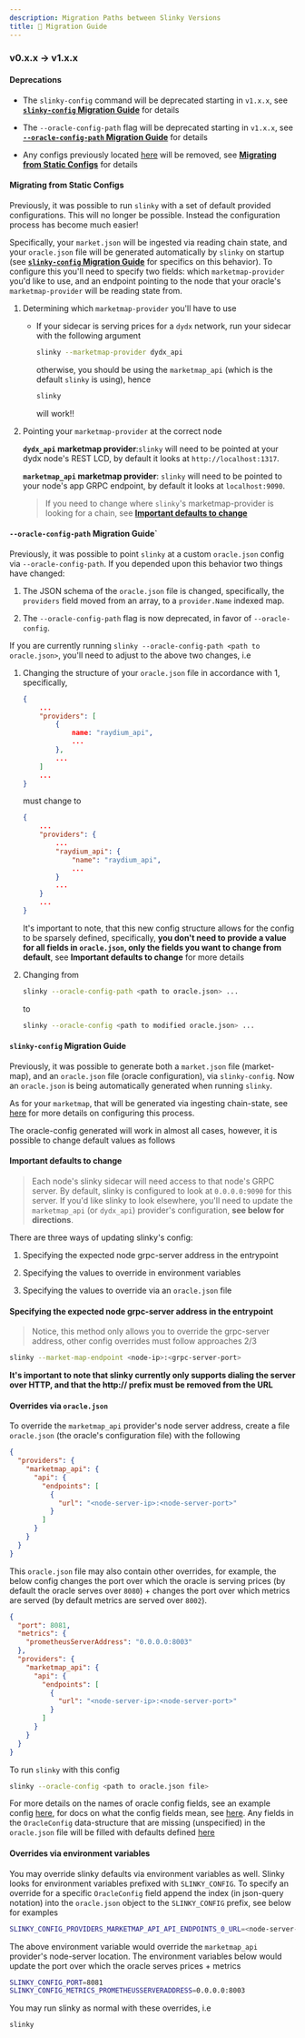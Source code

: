 ```yaml
---
description: Migration Paths between Slinky Versions
title: 🚀 Migration Guide
---
```


### v0.x.x -> v1.x.x

#### Deprecations

- The `slinky-config` command will be deprecated starting in `v1.x.x`, see [**`slinky-config` Migration Guide**](#slinky-config-migration-guide) for details

- The `--oracle-config-path` flag will be deprecated starting in `v1.x.x`, see [**`--oracle-config-path` Migration Guide**](#oracle-config-path-migration-guide) for details

- Any configs previously located [here](https://github.com/skip-mev/slinky/blob/v0.4.6/config) will be removed, see [**Migrating from Static Configs**](#migrating-from-static-configs) for details

#### Migrating from Static Configs

Previously, it was possible to run `slinky` with a set of default provided configurations. This will no longer be possible. Instead the configuration process has become much easier!

Specifically, your `market.json` will be ingested via reading chain state, and your `oracle.json` file will be generated automatically by `slinky` on startup (see [**`slinky-config` Migration Guide**](#slinky-config-migration-guide) for specifics on this behavior). To configure this you'll need to specify two fields: which `marketmap-provider` you'd like to use, and an endpoint pointing to the node that your oracle's `marketmap-provider` will be reading state from.

1. Determining which `marketmap-provider` you'll have to use

   - If your sidecar is serving prices for a `dydx` network, run your sidecar with the following argument

     ```bash
     slinky --marketmap-provider dydx_api
     ```

     otherwise, you should be using the `marketmap_api` (which is the default `slinky` is using), hence

     ```bash
     slinky
     ```

     will work!!

2. Pointing your `marketmap-provider` at the correct node

   **`dydx_api` marketmap provider**:`slinky` will need to be pointed at your dydx node's REST LCD, by default it looks at `http://localhost:1317`.

   **`marketmap_api` marketmap provider**: `slinky` will need to be pointed to your node's app GRPC endpoint, by default it looks at `localhost:9090`.

   > If you need to change where `slinky`'s marketmap-provider is looking for a chain, see [**Important defaults to change**](#important-defaults-to-change)

#### `--oracle-config-path` Migration Guide`

Previously, it was possible to point `slinky` at a custom `oracle.json` config via `--oracle-config-path`. If you depended upon this behavior two things have changed:

1. The JSON schema of the `oracle.json` file is changed, specifically, the `providers` field moved from an array, to a `provider.Name` indexed map.

2. The `--oracle-config-path` flag is now deprecated, in favor of `--oracle-config`.

If you are currently running `slinky --oracle-config-path <path to oracle.json>`, you'll need to adjust to the above two changes, i.e

1. Changing the structure of your `oracle.json` file in accordance with 1, specifically,

   ```json
   {
       ...
       "providers": [
           {
               name: "raydium_api",
               ...
           },
           ...
       ]
       ...
   }
   ```

   must change to

   ```json
   {
       ...
       "providers": {
           ...
           "raydium_api": {
               "name": "raydium_api",
               ...
           }
           ...
       }
       ...
   }
   ```

   It's important to note, that this new config structure allows for the config to be sparsely defined, specifically, **you don't need to provide a value for all fields in `oracle.json`, only the fields you want to change from default**, see **Important defaults to change** for more details

2. Changing from
   ```bash
   slinky --oracle-config-path <path to oracle.json> ...
   ```
   to
   ```bash
   slinky --oracle-config <path to modified oracle.json> ...
   ```

#### `slinky-config` Migration Guide

Previously, it was possible to generate both a `market.json` file (market-map), and an `oracle.json` file (oracle configuration), via `slinky-config`. Now an `oracle.json` is being automatically generated when running `slinky`.

As for your `marketmap`, that will be generated via ingesting chain-state, see [here](#migrating-from-static-configs) for more details on configuring this process.

The oracle-config generated will work in almost all cases, however, it is possible to change default values as follows

#### Important defaults to change

> Each node's slinky sidecar will need access to that node's GRPC server. By default, slinky is configured to look at `0.0.0.0:9090` for this server. If you'd like slinky to look elsewhere, you'll need to update the `marketmap_api` (or `dydx_api`) provider's configuration, **see below for directions**.

There are three ways of updating slinky's config:

1.  Specifying the expected node grpc-server address in the entrypoint

2.  Specifying the values to override in environment variables

3.  Specifying the values to override via an `oracle.json` file

#### Specifying the expected node grpc-server address in the entrypoint

> Notice, this method only allows you to override the grpc-server address, other config overrides must follow approaches 2/3

```bash
slinky --market-map-endpoint <node-ip>:<grpc-server-port>
```

**It's important to note that slinky currently only supports dialing the server over HTTP, and that the http:// prefix must be removed from the URL**

#### Overrides via `oracle.json`

To override the `marketmap_api` provider's node server address, create a file `oracle.json` (the oracle's configuration file) with the following

```json
{
  "providers": {
    "marketmap_api": {
      "api": {
        "endpoints": [
          {
            "url": "<node-server-ip>:<node-server-port>"
          }
        ]
      }
    }
  }
}
```

This `oracle.json` file may also contain other overrides, for example, the below config changes the port over which the oracle is serving prices (by default the oracle serves over `8080`) + changes the port over which metrics are served (by default metrics are served over `8002`).

```json
{
  "port": 8081,
  "metrics": {
    "prometheusServerAddress": "0.0.0.0:8003"
  },
  "providers": {
    "marketmap_api": {
      "api": {
        "endpoints": [
          {
            "url": "<node-server-ip>:<node-server-port>"
          }
        ]
      }
    }
  }
}
```

To run `slinky` with this config

```bash
slinky --oracle-config <path to oracle.json file>
```

For more details on the names of oracle config fields, see an example config [here](https://github.com/skip-mev/slinky/blob/main/config/core/oracle.json), for docs on what the config fields mean, see [here](https://github.com/skip-mev/slinky/tree/main/oracle/config). Any fields in the `OracleConfig` data-structure that are missing (unspecified) in the `oracle.json` file will be filled with defaults defined [here](/validator/validator-slinky-config.mdx)
#### Overrides via environment variables

You may override slinky defaults via environment variables as well. Slinky looks for environment variables prefixed with `SLINKY_CONFIG`. To specify an override for a specific `OracleConfig` field append the index (in json-query notation) into the `oracle.json` object to the `SLINKY_CONFIG` prefix, see below for examples

```bash
SLINKY_CONFIG_PROVIDERS_MARKETMAP_API_API_ENDPOINTS_0_URL=<node-server-ip>:<node-server-port>
```

The above environment variable would override the `marketmap_api` provider's node-server location. The environment variables below would update the port over which the oracle serves prices + metrics

```bash
SLINKY_CONFIG_PORT=8081
SLINKY_CONFIG_METRICS_PROMETHEUSSERVERADDRESS=0.0.0.0:8003
```

You may run slinky as normal with these overrides, i.e

```bash
slinky
```
